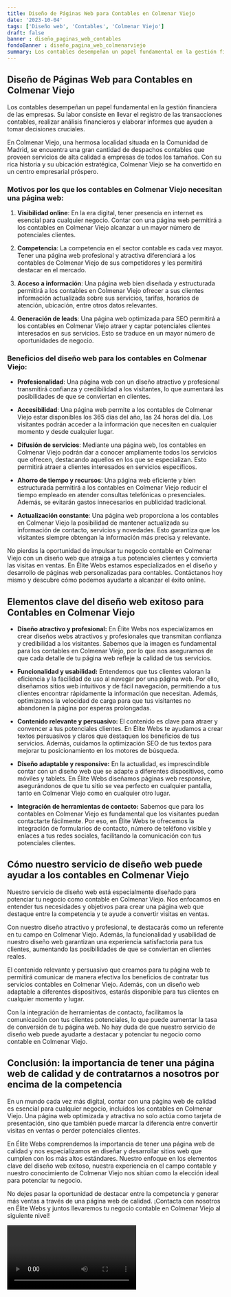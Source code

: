 ```yaml
---
title: Diseño de Páginas Web para Contables en Colmenar Viejo
date: '2023-10-04'
tags: ['Diseño web', 'Contables', 'Colmenar Viejo']
draft: false
banner : diseño_paginas_web_contables
fondoBanner : diseño_pagina_web_colmenarviejo
summary: Los contables desempeñan un papel fundamental en la gestión financiera de las empresas. Su labor consiste en llevar el registro de las transacciones contables, realizar análisis financieros y elaborar informes que ayuden a tomar decisiones cruciales.
---
```


## Diseño de Páginas Web para Contables en Colmenar Viejo

Los contables desempeñan un papel fundamental en la gestión financiera de las empresas. Su labor consiste en llevar el registro de las transacciones contables, realizar análisis financieros y elaborar informes que ayuden a tomar decisiones cruciales.

En Colmenar Viejo, una hermosa localidad situada en la Comunidad de Madrid, se encuentra una gran cantidad de despachos contables que proveen servicios de alta calidad a empresas de todos los tamaños. Con su rica historia y su ubicación estratégica, Colmenar Viejo se ha convertido en un centro empresarial próspero.

### Motivos por los que los contables en Colmenar Viejo necesitan una página web:

1. **Visibilidad online**: En la era digital, tener presencia en internet es esencial para cualquier negocio. Contar con una página web permitirá a los contables en Colmenar Viejo alcanzar a un mayor número de potenciales clientes.

2. **Competencia**: La competencia en el sector contable es cada vez mayor. Tener una página web profesional y atractiva diferenciará a los contables de Colmenar Viejo de sus competidores y les permitirá destacar en el mercado.

3. **Acceso a información**: Una página web bien diseñada y estructurada permitirá a los contables en Colmenar Viejo ofrecer a sus clientes información actualizada sobre sus servicios, tarifas, horarios de atención, ubicación, entre otros datos relevantes.

4. **Generación de leads**: Una página web optimizada para SEO permitirá a los contables en Colmenar Viejo atraer y captar potenciales clientes interesados en sus servicios. Esto se traduce en un mayor número de oportunidades de negocio.

### Beneficios del diseño web para los contables en Colmenar Viejo:

- **Profesionalidad**: Una página web con un diseño atractivo y profesional transmitirá confianza y credibilidad a los visitantes, lo que aumentará las posibilidades de que se conviertan en clientes.

- **Accesibilidad**: Una página web permite a los contables de Colmenar Viejo estar disponibles los 365 días del año, las 24 horas del día. Los visitantes podrán acceder a la información que necesiten en cualquier momento y desde cualquier lugar.

- **Difusión de servicios**: Mediante una página web, los contables en Colmenar Viejo podrán dar a conocer ampliamente todos los servicios que ofrecen, destacando aquellos en los que se especializan. Esto permitirá atraer a clientes interesados en servicios específicos.

- **Ahorro de tiempo y recursos**: Una página web eficiente y bien estructurada permitirá a los contables en Colmenar Viejo reducir el tiempo empleado en atender consultas telefónicas o presenciales. Además, se evitarán gastos innecesarios en publicidad tradicional.

- **Actualización constante**: Una página web proporciona a los contables en Colmenar Viejo la posibilidad de mantener actualizada su información de contacto, servicios y novedades. Esto garantiza que los visitantes siempre obtengan la información más precisa y relevante.

No pierdas la oportunidad de impulsar tu negocio contable en Colmenar Viejo con un diseño web que atraiga a tus potenciales clientes y convierta las visitas en ventas. En Élite Webs estamos especializados en el diseño y desarrollo de páginas web personalizadas para contables. Contáctanos hoy mismo y descubre cómo podemos ayudarte a alcanzar el éxito online.

<GifSeo />

<Cta />

## Elementos clave del diseño web exitoso para Contables en Colmenar Viejo

- **Diseño atractivo y profesional:** En Élite Webs nos especializamos en crear diseños webs atractivos y profesionales que transmitan confianza y credibilidad a los visitantes. Sabemos que la imagen es fundamental para los contables en Colmenar Viejo, por lo que nos aseguramos de que cada detalle de tu página web refleje la calidad de tus servicios.

- **Funcionalidad y usabilidad:** Entendemos que tus clientes valoran la eficiencia y la facilidad de uso al navegar por una página web. Por ello, diseñamos sitios web intuitivos y de fácil navegación, permitiendo a tus clientes encontrar rápidamente la información que necesitan. Además, optimizamos la velocidad de carga para que tus visitantes no abandonen la página por esperas prolongadas.

- **Contenido relevante y persuasivo:** El contenido es clave para atraer y convencer a tus potenciales clientes. En Élite Webs te ayudamos a crear textos persuasivos y claros que destaquen los beneficios de tus servicios. Además, cuidamos la optimización SEO de tus textos para mejorar tu posicionamiento en los motores de búsqueda.

- **Diseño adaptable y responsive:** En la actualidad, es imprescindible contar con un diseño web que se adapte a diferentes dispositivos, como móviles y tablets. En Élite Webs diseñamos páginas web responsive, asegurándonos de que tu sitio se vea perfecto en cualquier pantalla, tanto en Colmenar Viejo como en cualquier otro lugar.

- **Integración de herramientas de contacto:** Sabemos que para los contables en Colmenar Viejo es fundamental que los visitantes puedan contactarte fácilmente. Por eso, en Élite Webs te ofrecemos la integración de formularios de contacto, número de teléfono visible y enlaces a tus redes sociales, facilitando la comunicación con tus potenciales clientes.

## Cómo nuestro servicio de diseño web puede ayudar a los contables en Colmenar Viejo

Nuestro servicio de diseño web está especialmente diseñado para potenciar tu negocio como contable en Colmenar Viejo. Nos enfocamos en entender tus necesidades y objetivos para crear una página web que destaque entre la competencia y te ayude a convertir visitas en ventas.

Con nuestro diseño atractivo y profesional, te destacarás como un referente en tu campo en Colmenar Viejo. Además, la funcionalidad y usabilidad de nuestro diseño web garantizan una experiencia satisfactoria para tus clientes, aumentando las posibilidades de que se conviertan en clientes reales.

El contenido relevante y persuasivo que creamos para tu página web te permitirá comunicar de manera efectiva los beneficios de contratar tus servicios contables en Colmenar Viejo. Además, con un diseño web adaptable a diferentes dispositivos, estarás disponible para tus clientes en cualquier momento y lugar.

Con la integración de herramientas de contacto, facilitamos la comunicación con tus clientes potenciales, lo que puede aumentar la tasa de conversión de tu página web. No hay duda de que nuestro servicio de diseño web puede ayudarte a destacar y potenciar tu negocio como contable en Colmenar Viejo.

## Conclusión: la importancia de tener una página web de calidad y de contratarnos a nosotros por encima de la competencia

En un mundo cada vez más digital, contar con una página web de calidad es esencial para cualquier negocio, incluidos los contables en Colmenar Viejo. Una página web optimizada y atractiva no solo actúa como tarjeta de presentación, sino que también puede marcar la diferencia entre convertir visitas en ventas o perder potenciales clientes.

En Élite Webs comprendemos la importancia de tener una página web de calidad y nos especializamos en diseñar y desarrollar sitios web que cumplen con los más altos estándares. Nuestro enfoque en los elementos clave del diseño web exitoso, nuestra experiencia en el campo contable y nuestro conocimiento de Colmenar Viejo nos sitúan como la elección ideal para potenciar tu negocio.

No dejes pasar la oportunidad de destacar entre la competencia y generar más ventas a través de una página web de calidad. ¡Contacta con nosotros en Élite Webs y juntos llevaremos tu negocio contable en Colmenar Viejo al siguiente nivel!

<Video />

<CtaBot job='Contables' city='Colmenar Viejo'/>

<Gmaps query='Colmenar Viejo+españa+maps' />